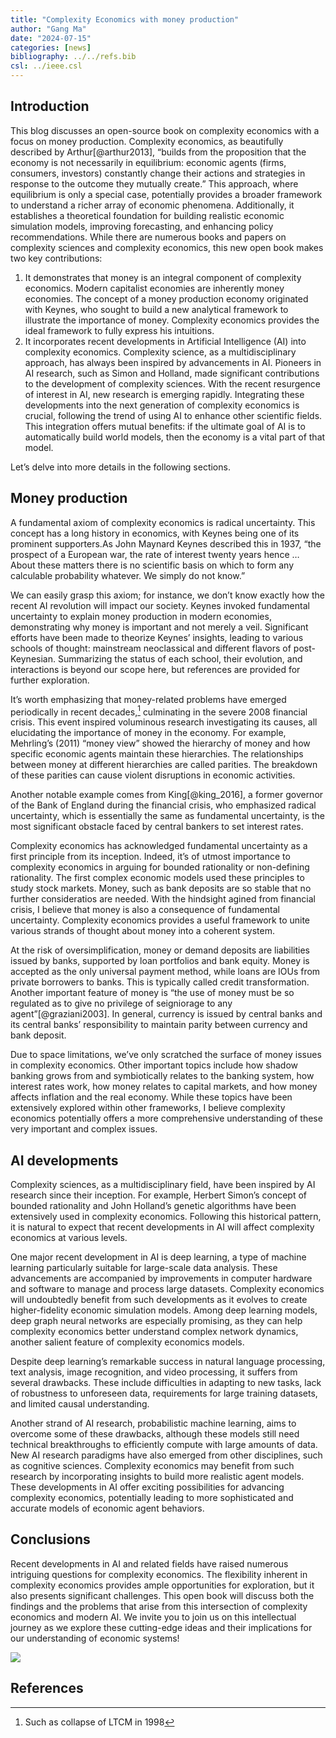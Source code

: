 ```yaml
---
title: "Complexity Economics with money production"
author: "Gang Ma"
date: "2024-07-15"
categories: [news]
bibliography: ../../refs.bib
csl: ../ieee.csl
---
```


## Introduction

This blog discusses an open-source book on complexity economics with a focus on money production. Complexity economics, as beautifully described by Arthur[@arthur2013], "builds from the proposition that the economy is not necessarily in equilibrium: economic agents (firms, consumers, investors) constantly change their actions and strategies in response to the outcome they mutually create." This approach, where equilibrium is only a special case, potentially provides a broader framework to understand a richer array of economic phenomena. Additionally, it establishes a theoretical foundation for building realistic economic simulation models, improving forecasting, and enhancing policy recommendations. While there are numerous books and papers on complexity sciences and complexity economics, this new open book makes two key contributions:

1.  It demonstrates that money is an integral component of complexity economics. Modern capitalist economies are inherently money economies. The concept of a money production economy originated with Keynes, who sought to build a new analytical framework to illustrate the importance of money. Complexity economics provides the ideal framework to fully express his intuitions.
2.  It incorporates recent developments in Artificial Intelligence (AI) into complexity economics. Complexity science, as a multidisciplinary approach, has always been inspired by advancements in AI. Pioneers in AI research, such as Simon and Holland, made significant contributions to the development of complexity sciences. With the recent resurgence of interest in AI, new research is emerging rapidly. Integrating these developments into the next generation of complexity economics is crucial, following the trend of using AI to enhance other scientific fields. This integration offers mutual benefits: if the ultimate goal of AI is to automatically build world models, then the economy is a vital part of that model.

Let's delve into more details in the following sections.

## Money production

A fundamental axiom of complexity economics is radical uncertainty. This concept has a long history in economics, with Keynes being one of its prominent supporters.As John Maynard Keynes described this in 1937, “the prospect of a European war, the rate of interest twenty years hence ... About these matters there is no scientific basis on which to form any calculable probability whatever. We simply do not know.”

We can easily grasp this axiom; for instance, we don't know exactly how the recent AI revolution will impact our society. Keynes invoked fundamental uncertainty to explain money production in modern economies, demonstrating why money is important and not merely a veil. Significant efforts have been made to theorize Keynes' insights, leading to various schools of thought: mainstream neoclassical and different flavors of post-Keynesian. Summarizing the status of each school, their evolution, and interactions is beyond our scope here, but references are provided for further exploration.

It's worth emphasizing that money-related problems have emerged periodically in recent decades,[^1] culminating in the severe 2008 financial crisis. This event inspired voluminous research investigating its causes, all elucidating the importance of money in the economy. For example, Mehrling's (2011) "money view" showed the hierarchy of money and how specific economic agents maintain these hierarchies. The relationships between money at different hierarchies are called parities. The breakdown of these parities can cause violent disruptions in economic activities.

[^1]: Such as collapse of LTCM in 1998

Another notable example comes from King[@king_2016], a former governor of the Bank of England during the financial crisis, who emphasized radical uncertainty, which is essentially the same as fundamental uncertainty, is the most significant obstacle faced by central bankers to set interest rates.

Complexity economics has acknowledged fundamental uncertainty as a first principle from its inception. Indeed, it's of utmost importance to complexity economics in arguing for bounded rationality or non-defining rationality. The first complex economic models used these principles to study stock markets. Money, such as bank deposits are so stable that no further consideratios are needed. With the hindsight agined from financial crisis, I believe that money is also a consequence of fundamental uncertainty. Complexity economics provides a useful framework to unite various strands of thought about money into a coherent system.

At the risk of oversimplification, money or demand deposits are liabilities issued by banks, supported by loan portfolios and bank equity. Money is accepted as the only universal payment method, while loans are IOUs from private borrowers to banks. This is typically called credit transformation. Another important feature of money is "the use of money must be so regulated as to give no privilege of seigniorage to any agent"[@graziani2003]. In general, currency is issued by central banks and its central banks' responsibility to maintain parity between currency and bank deposit.

Due to space limitations, we've only scratched the surface of money issues in complexity economics. Other important topics include how shadow banking grows from and symbiotically relates to the banking system, how interest rates work, how money relates to capital markets, and how money affects inflation and the real economy. While these topics have been extensively explored within other frameworks, I believe complexity economics potentially offers a more comprehensive understanding of these very important and complex issues.

## AI developments

Complexity sciences, as a multidisciplinary field, have been inspired by AI research since their inception. For example, Herbert Simon's concept of bounded rationality and John Holland's genetic algorithms have been extensively used in complexity economics. Following this historical pattern, it is natural to expect that recent developments in AI will affect complexity economics at various levels.

One major recent development in AI is deep learning, a type of machine learning particularly suitable for large-scale data analysis. These advancements are accompanied by improvements in computer hardware and software to manage and process large datasets. Complexity economics will undoubtedly benefit from such developments as it evolves to create higher-fidelity economic simulation models. Among deep learning models, deep graph neural networks are especially promising, as they can help complexity economics better understand complex network dynamics, another salient feature of complexity economics models.

Despite deep learning's remarkable success in natural language processing, text analysis, image recognition, and video processing, it suffers from several drawbacks. These include difficulties in adapting to new tasks, lack of robustness to unforeseen data, requirements for large training datasets, and limited causal understanding.

Another strand of AI research, probabilistic machine learning, aims to overcome some of these drawbacks, although these models still need technical breakthroughs to efficiently compute with large amounts of data. New AI research paradigms have also emerged from other disciplines, such as cognitive sciences. Complexity economics may benefit from such research by incorporating insights to build more realistic agent models. These developments in AI offer exciting possibilities for advancing complexity economics, potentially leading to more sophisticated and accurate models of economic agent behaviors.

## Conclusions

Recent developments in AI and related fields have raised numerous intriguing questions for complexity economics. The flexibility inherent in complexity economics provides ample opportunities for exploration, but it also presents significant challenges. This open book will discuss both the findings and the problems that arise from this intersection of complexity economics and modern AI. We invite you to join us on this intellectual journey as we explore these cutting-edge ideas and their implications for our understanding of economic systems!

![](thumbnail.jpg)

## References
